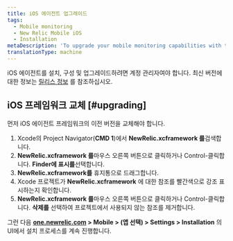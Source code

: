 ```yaml
---
title: iOS 에이전트 업그레이드
tags:
  - Mobile monitoring
  - New Relic Mobile iOS
  - Installation
metaDescription: 'To upgrade your mobile monitoring capabilities with the latest iOS agent, start here.'
translationType: machine
---
```


iOS 에이전트를 설치, 구성 및 업그레이드하려면 계정 관리자여야 합니다. 최신 버전에 대한 정보는 [릴리스 정보](/docs/releases/ios) 를 참조하십시오.

## iOS 프레임워크 교체 [#upgrading]

먼저 iOS 에이전트 프레임워크의 이전 버전을 교체해야 합니다.

1. Xcode의 Project Navigator(**CMD 1**)에서 **NewRelic.xcframework 를**검색합니다.
2. **NewRelic.xcframework 를**마우스 오른쪽 버튼으로 클릭하거나 Control-클릭합니다. **Finder에 표시를**선택합니다.
3. **NewRelic.xcframework를** 휴지통으로 드래그합니다.
4. Xcode 프로젝트가 **NewRelic.xcframework** 에 대한 참조를 빨간색으로 강조 표시하는지 확인합니다.
5. **NewRelic.xcframework 를**마우스 오른쪽 버튼으로 클릭하거나 Control-클릭합니다. **삭제를** 선택하여 프로젝트에서 사용되지 않는 참조를 제거합니다.

그런 다음 **[one.newrelic.com](https://one.newrelic.com/all-capabilities) > Mobile > (앱 선택) > Settings > Installation** 의 UI에서 설치 프로세스를 계속 진행합니다.
